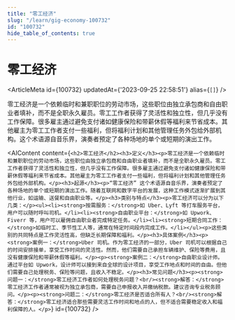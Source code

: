 ```yaml
---
title: "零工经济"
slug: "/learn/gig-economy-100732"
id: "100732"
hide_table_of_contents: true
---
```



# 零工经济

<ArticleMeta id={100732} updatedAt={'2023-09-25 22:58:51'} alias={`[]`} />
<div className='border-solid border-b border-t-0 my-4 border-[var(--ifm-color-gray-300)]' />

零工经济是一个依赖临时和兼职职位的劳动市场，这些职位由独立承包商和自由职业者填补，而不是全职永久雇员。零工工作者获得了灵活性和独立性，但几乎没有工作保障。很多雇主通过避免支付诸如健康保险和带薪休假等福利来节省成本。其他雇主为零工工作者支付一些福利，但将福利计划和其他管理任务外包给外部机构。这个术语源自音乐界，演奏者预定了各种场地的单个或短期的演出工作。

<AIContent content={`<h2>零工经济</h2><h3>定义</h3><p>零工经济是一个依赖临时和兼职职位的劳动市场，这些职位由独立承包商和自由职业者填补，而不是全职永久雇员。零工工作者获得了灵活性和独立性，但几乎没有工作保障。很多雇主通过避免支付诸如健康保险和带薪休假等福利来节省成本。其他雇主为零工工作者支付一些福利，但将福利计划和其他管理任务外包给外部机构。</p><h3>起源</h3><p>“零工经济” 这个术语源自音乐界，演奏者预定了各种场地的单个或短期的演出工作。随着互联网和数字平台的发展，这种工作模式逐渐扩展到其他行业，如运输、送餐和自由职业等。</p><h3>类别与特点</h3><p>零工经济可以分为以下几类：</p><ul><li><strong>按需服务：</strong>如 Uber、Lyft 等打车服务平台，用户可以随时呼叫司机。</li><li><strong>自由职业平台：</strong>如 Upwork、Fiverr 等，用户可以雇佣自由职业者完成特定任务。</li><li><strong>短期合同工作：</strong>如临时工、季节性工人等，通常在特定时间段内完成工作。</li></ul><p>这些类别的共同特点是工作灵活性高，但缺乏长期保障和福利。</p><h3>具体案例</h3><p><strong>案例一：</strong>Uber 司机。作为零工经济的一部分，Uber 司机可以根据自己的时间安排接单，享受工作时间的灵活性。然而，他们需要自己承担车辆维护、保险等费用，且没有健康保险和带薪休假等福利。</p><p><strong>案例二：</strong>自由职业设计师。通过平台如 Upwork，设计师可以接到来自全球的设计项目，享受工作地点和时间的自由。但他们需要自己处理税务、保险等问题，且收入不稳定。</p><h3>常见问题</h3><p><strong>问题一：</strong>零工经济工作者如何处理税务问题？<br/><strong>解答：</strong>零工经济工作者通常被视为独立承包商，需要自己申报收入并缴纳税款。建议咨询专业税务顾问。</p><p><strong>问题二：</strong>零工经济是否适合所有人？<br/><strong>解答：</strong>零工经济适合那些需要灵活工作时间和地点的人，但不适合需要稳定收入和福利保障的人。</p>`} id={100732} />
